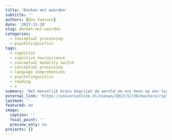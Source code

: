 ```yaml
---
title: 'Denken met woorden'
subtitle: ''
authors: [Ron Vaessen]
date: '2017-11-20'
slug: denken-met-woorden
categories:
  - conceptual processing
  - psycholinguistics
tags:
  - cognition
  - cognitive neuroscience
  - conceptual modality switch
  - conceptual processing
  - language comprehension
  - psycholinguistics
  - reading
  - s
summary: 'Het menselijk brein begrijpt de wereld om ons heen op een taalkundige en zintuiglijke manier. Pablo Bernabeu (Language and Communication) onderzocht waarom dat zo is.'
external_link: 'https://universonline.nl/nieuws/2017/11/20/masterscriptie-denken-met-woorden'
lastmod: ''
featured: no
image:
  caption: ''
  focal_point: ''
  preview_only: no
projects: []
---
```


